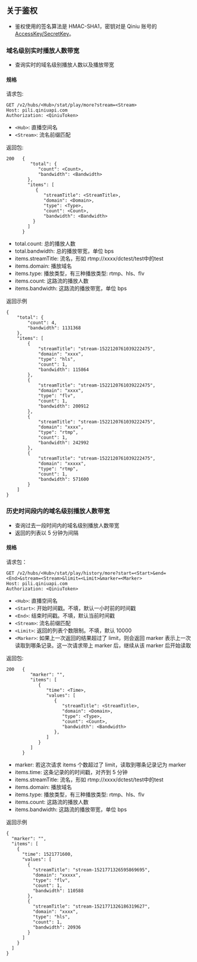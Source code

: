 ## 关于鉴权

* 鉴权使用的签名算法是 HMAC-SHA1，密钥对是 Qiniu 账号的 [AccessKey/SecretKey](/kodo/manual/1277/product-introduction#ak-sk)。

### 域名级别实时播放人数带宽
* 查询实时的域名级别播放人数以及播放带宽
#### 规格
请求包:

```
GET /v2/hubs/<Hub>/stat/play/more?stream=<Stream>
Host: pili.qiniuapi.com
Authorization: <QiniuToken>
```

* `<Hub>`: 直播空间名
* `<Stream>`: 流名前缀匹配

返回包:
```
200   {
         "total": {
            "count": <Count>,
            "bandwidth": <Bandwidth>
        },
        "items": [
           {
              "streamTitle": <StreamTitle>,
              "domain": <Domain>,
              "type": <Type>,
              "count": <Count>,
              "bandwidth": <Bandwidth>
          }
        ]
      }
```
* total.count: 总的播放人数
* total.bandwidth: 总的播放带宽，单位 bps
* items.streamTitle: 流名，形如 rtmp://xxxx/dctest/test中的test
* items.domain: 播放域名
* items.type: 播放类型，有三种播放类型: rtmp、hls、flv
* items.count: 这路流的播放人数
* items.bandwidth: 这路流的播放带宽，单位 bps

返回示例
```
{
    "total": {
        "count": 4,
        "bandwidth": 1131368
    },
    "items": [
        {
            "streamTitle": "stream-1522120761039222475",
            "domain": "xxxx",
            "type": "hls",
            "count": 1,
            "bandwidth": 115864
        },
        {
            "streamTitle": "stream-1522120761039222475",
            "domain": "xxxx",
            "type": "flv",
            "count": 1,
            "bandwidth": 200912
        },
        {
            "streamTitle": "stream-1522120761039222475",
            "domain": "xxxx",
            "type": "rtmp",
            "count": 1,
            "bandwidth": 242992
        },
        {
            "streamTitle": "stream-1522120761039222475",
            "domain": "xxxxx",
            "type": "rtmp",
            "count": 1,
            "bandwidth": 571600
        }
    ]
}
```

### 历史时间段内的域名级别播放人数带宽
* 查询过去一段时间内的域名级别播放人数带宽
* 返回的列表以 5 分钟为间隔
#### 规格

请求包：

```
GET /v2/hubs/<Hub>/stat/play/history/more?start=<Start>&end=<End>&stream=<Stream>&limit=<Limit>&marker=<Marker>
Host: pili.qiniuapi.com
Authorization: <QiniuToken>
```

* `<Hub>`: 直播空间名
* `<Start>`: 开始时间戳。不填，默认一小时前的时间戳
* `<End>`: 结束时间戳。不填，默认当前时间戳
* `<Stream>`: 流名前缀匹配
* `<Limit>`: 返回的列表个数限制。不填，默认 10000
* `<Marker>`: 如果上一次返回的结果超过了 limit，则会返回 marker 表示上一次读取到哪条记录。这一次请求带上 marker 后，继续从该 marker 后开始读取

返回包:
```
200   {
         "marker": "",
         "items": [
            {
               "time": <Time>,
               "values": [
                  {
                     "streamTitle": <StreamTitle>,
                     "domain": <Domain>,
                     "type": <Type>,
                     "count": <Count>,
                     "bandwidth": <Bandwidth>
                  },
               ]
            }
         ]
      }
```

* marker: 若这次请求 items 个数超过了 limit，读取到哪条记录记为 marker
* items.time: 这条记录的的时间戳，对齐到 5 分钟
* items.streamTitle: 流名，形如 rtmp://xxxx/dctest/test中的test
* items.domain: 播放域名
* items.type: 播放类型，有三种播放类型: rtmp、hls、flv
* items.count: 这路流的播放人数
* items.bandwidth: 这路流的播放带宽，单位 bps

返回示例
```
{
  "marker": "",
  "items": [
    {
      "time": 1521771600,
      "values": [
        {
          "streamTitle": "stream-1521771326595869695",
          "domain": "xxxxx",
          "type": "flv",
          "count": 1,
          "bandwidth": 110588
        },
        {
          "streamTitle": "stream-1521771326186319627",
          "domain": "xxxx",
          "type": "hls",
          "count": 1,
          "bandwidth": 20936
        }
      ]
    }
  ]
}
```